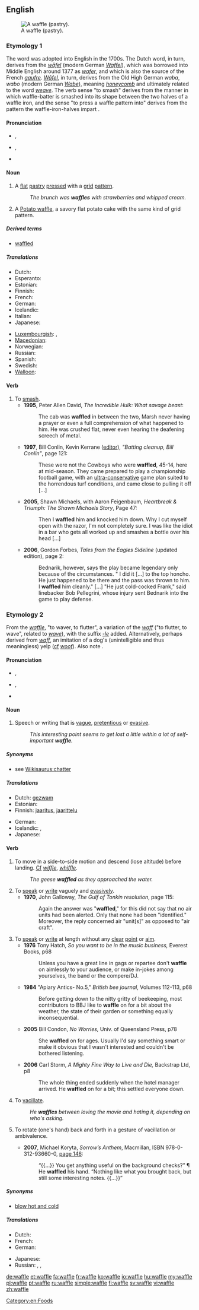 ==English==
{{wikipedia}}
[[Image:Gaufre molle.jpg|thumb|right|A waffle (pastry).]]

===Etymology 1===
The {{etyl|nl}} word {{term|wafel|lang=nl}} was adopted into English in the 1700s.  The Dutch word, in turn, derives from the {{etyl|gml}} ''[[wafel|wāfel]]'' (modern German ''[[Waffel]]''), which was borrowed into Middle English around 1377<!--per WP--> as ''[[wafer]]'', and which is also the source of the French ''[[gaufre]]''. ''[[wafel|Wāfel]]'', in turn, derives from the Old High German ''waba'', ''wabo'' (modern German ''[[Wabe]]''), meaning ''[[honeycomb]]'' and ultimately related to the word ''[[weave]]''. The verb sense "to smash" derives from the manner in which waffle-batter is smashed into its shape between the two halves of a waffle iron, and the sense "to press a waffle pattern into" derives from the pattern the waffle-iron-halves impart<!-- duh -->.

====Pronunciation====
* {{a|UK}} {{IPA|/ˈwɒ.fl/}}, {{SAMPA|/"wOfl/}}
* {{a|US}} {{IPA|/ˈwɑ.fl/|/ˈwɔ.fl/}}, {{SAMPA|/"wOfl/|/"wAfl/}}
* {{audio|en-us-waffle.ogg|Audio (US)}}
*: {{rhymes|ɒfəl}}

====Noun====
{{en-noun}}

# {{countable}} A [[flat]] [[pastry]] [[press]]ed with a [[grid]] [[pattern]].
#: ''The brunch was '''waffles''' with strawberries and whipped cream.''
# {{context|countable|UK}} A [[w:Potato waffle|Potato waffle]], a savory flat potato cake with the same kind of grid pattern.

=====Derived terms=====
* [[waffled]]

=====Translations=====
{{trans-top|flat pastry}}
* Dutch: {{t+|nl|wafel|f}}
* Esperanto: {{t-|eo|vaflo|xs=Esperanto}}
* Estonian: {{t-|et|vahvel}}
* Finnish: {{t-|fi|vohveli}}
* French: {{t+|fr|gaufre|f}}
* German: {{t+|de|Waffel|f}}
* Icelandic: {{t|is|vaffla|f}}
* Italian: {{t|it|cialda|f}}
* Japanese: {{t|ja|ワッフル|tr=waffuru}}
{{trans-mid}}
* [[Luxembourgish]]: {{t|lb|Gaufre|f}}, {{t|lb|Eisekuch|m}}
* [[Macedonian]]: {{t|mk|вафла|f|tr=váfla}}
* Norwegian: {{t+|no|vaffel}}
* Russian: {{t+|ru|вафля|f|tr=váflja}}
* Spanish: {{t-|es|gofre|m}}
* Swedish: {{t+|sv|våffla|c}}
* [[Walloon]]: {{t|wa|wåfe}}
{{trans-bottom}}

====Verb====
{{en-verb|waffl|ing}}

# To [[smash]].
#* '''1995''', Peter Allen David, ''The Incredible Hulk: What savage beast'':
#*: The cab was '''waffled''' in between the two, Marsh never having a prayer or even a full comprehension of what happened to him. He was crushed flat, never even hearing the deafening screech of metal.
#* '''1997''', Bill Conlin, Kevin Kerrane ([[editor]]), ''"Batting cleanup, Bill Conlin"'', page 121:
#*: These were not the Cowboys who were '''waffled''', 45-14, here at mid-season. They came prepared to play a championship football game, with an [[ultra-conservative]] game plan suited to the horrendous turf conditions, and came close to pulling it off [...]
#* '''2005''', Shawn Michaels, with Aaron Feigenbaum, ''Heartbreak & Triumph: The Shawn Michaels Story'', Page 47:
#*: Then I '''waffled''' him and knocked him down. Why I cut myself open with the razor, I'm not completely sure. I was like the idiot in a bar who gets all worked up and smashes a bottle over his head [...]
#* '''2006''', Gordon Forbes, ''Tales from the Eagles Sideline'' (updated edition), page 2:
#*: Bednarik, however, says the play became legendary only because of the circumstances. " I did it [...] to the top honcho. He just happened to be there and the pass was thrown to him. I '''waffled''' him cleanly." [...] "He just cold-cocked Frank," said linebacker Bob Pellegrini, whose injury sent Bednarik into the game to play defense. <!-- "waffled him" is in this instance a phrase Bednarik himself used -->

===Etymology 2===
From the {{etyl|sco}} ''[[waffle#Scots|waffle]]'', "to waver, to flutter", a variation of the {{etyl|sco}} ''[[waff]]'' ("to flutter, to wave", related to ''[[wave#English|wave]]''), with the suffix ''[[-le]]'' added. Alternatively, perhaps derived from ''[[waff]]'', an imitation of a dog's (unintelligible and thus meaningless) yelp ([[confer#Latin|cf]] ''[[woof]]''). Also note {{etyl|ang|-}} {{term|wæflian||to talk foolishly|lang=ang}}.

====Pronunciation====
* {{a|UK}} {{IPA|/ˈwɒfl/}}, {{SAMPA|/"wOfl/}}
* {{a|US}} {{IPA|/ˈwɑːfl/|/ˈwɔːfl/}}, {{SAMPA|/"wOfl/|/"wAfl/}}
* {{audio|en-us-waffle.ogg|Audio (US)}}
*: {{rhymes|ɒfəl}}

====Noun====
{{en-noun|-}}

# {{uncountable}} Speech or writing that is [[vague]], [[pretentious]] or [[evasive]].
#: ''This interesting point seems to get lost a little within a lot of self-important '''waffle'''.''

=====Synonyms=====
* {{sense|vague, pretentious or evasive talk}} see [[Wikisaurus:chatter]]

=====Translations=====
{{trans-top|speech or writing that is vague}}
* Dutch: [[gezwam]] {{n}}
* Estonian: {{t-|et|loba}}
* Finnish: [[jaaritus]], [[jaarittelu]]
{{trans-mid}}
* German: {{t+|de|Geschwafel|n}}
* Icelandic: {{t-|is|bull|n}},  {{t|is|þvaður|n}}
* Japanese: {{t|ja|つまらない話|tr=tsumaranai hanashi}}
{{trans-bottom}}

====Verb====
{{en-verb|waffl|ing}}

# {{context|of|_|birds}} To move in a side-to-side motion and descend (lose altitude) before landing. [[confer#Latin|Cf]] ''[[wiffle]]'', ''[[whiffle]]''.
#: ''The geese '''waffled''' as they approached the water.''
# To [[speak]] or [[write]] vaguely and [[evasive]]ly.
#* '''1970''', John Galloway, ''The Gulf of Tonkin resolution'', page 115:
#*: Again the answer was "'''waffled'''," for this did not say that no air units had been alerted. Only that none had been "identified." Moreover, the reply concerned air "unit[s]" as opposed to "air craft".
# To [[speak]] or [[write]] at length without any [[clear]] [[point]] or [[aim]].
#* '''1976''' Tony Hatch, ''So you want to be in the music business,'' Everest Books, p68
#*: Unless you have a great line in gags or repartee don't '''waffle''' on aimlessly to your audience, or make in-jokes among yourselves, the band or the compere/DJ.
#* '''1984''' "Apiary Antics- No.5," ''British bee journal'', Volumes 112-113, p68
#*: Before getting down to the nitty gritty of beekeeping, most contributors to BBJ like to '''waffle''' on for a bit about the weather, the state of their garden or something equally inconsequential.
#* '''2005''' Bill Condon, ''No Worries,'' Univ. of Queensland Press, p78
#*: She '''waffled''' on for ages. Usually I'd say something smart or make it obvious that I wasn't interested and couldn't be bothered listening.
#* '''2006''' Carl Storm, ''A Mighty Fine Way to Live and Die,'' Backstrap Ltd, p8
#*: The whole thing ended suddenly when the hotel manager arrived. He '''waffled''' on for a bit; this settled everyone down.
# To [[vacillate]].
#: ''He '''waffles''' between loving the movie and hating it, depending on who's asking.''
# {{transitive}} To rotate (one's hand) back and forth in a gesture of vacillation or ambivalence.
#* '''2007''', Michael Koryta, ''Sorrow’s Anthem'', Macmillan, ISBN 978-0-312-93660-0, [http://books.google.com/books?id=VgSswiePmHcC&pg=PA146&dq=waffled page 146]:
#*: “{{...}} You get anything useful on the background checks?” ¶ He '''waffled''' his hand. “Nothing like what you brought back, but still some interesting notes. {{...}}”

=====Synonyms=====
* {{sense|vacillate}} [[blow hot and cold]]

=====Translations=====
{{trans-top|to speak or write waffle}}
* Dutch: {{t+|nl|zwammen}}
* French: {{t+|fr|gaufre}}
* German: {{t+|de|schwafeln}}
{{trans-mid}}
* Japanese: {{t|ja|つまらない話をする|tr=tsumaranai hanashi o suru}}
* Russian: {{t|ru|лить воду|tr=lit' vódu}},  {{t|ru|болтать попусту|tr=boltát' pópustu}},  {{t|ru|трепаться без толку|tr=trepát'sja bez tólku}}
{{trans-bottom}}

[[Category:en:Foods]]

[[de:waffle]]
[[et:waffle]]
[[fa:waffle]]
[[fr:waffle]]
[[ko:waffle]]
[[io:waffle]]
[[hu:waffle]]
[[my:waffle]]
[[pl:waffle]]
[[pt:waffle]]
[[ru:waffle]]
[[simple:waffle]]
[[fi:waffle]]
[[sv:waffle]]
[[vi:waffle]]
[[zh:waffle]]